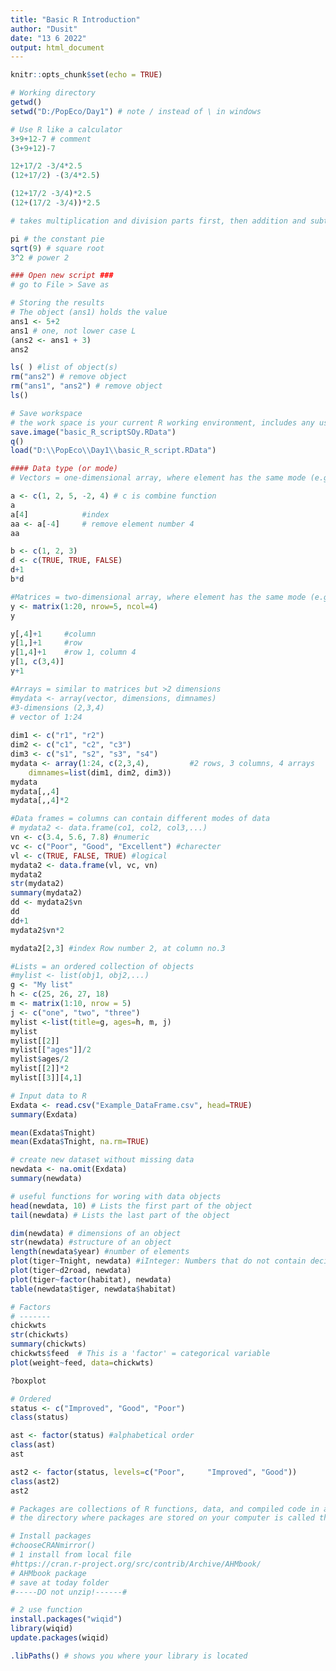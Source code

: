 ```yaml
---
title: "Basic R Introduction"
author: "Dusit"
date: "13 6 2022"
output: html_document
---
```


```r
knitr::opts_chunk$set(echo = TRUE)
```


```r
# Working directory
getwd()
setwd("D:/PopEco/Day1") # note / instead of \ in windows

```

```r

# Use R like a calculator
3+9+12-7 # comment
(3+9+12)-7

12+17/2 -3/4*2.5
(12+17/2) -(3/4*2.5)

(12+17/2 -3/4)*2.5
(12+(17/2 -3/4))*2.5

# takes multiplication and division parts first, then addition and subtraction

pi # the constant pie
sqrt(9) # square root
3^2 # power 2

### Open new script ###
# go to File > Save as

# Storing the results
# The object (ans1) holds the value 
ans1 <- 5+2 
ans1 # one, not lower case L
(ans2 <- ans1 + 3)
ans2

ls( ) #list of object(s)
rm("ans2") # remove object
rm("ans1", "ans2") # remove object
ls()

# Save workspace
# the work space is your current R working environment, includes any user-defined objects
save.image("basic_R_scriptSOy.RData")
q()
load("D:\\PopEco\\Day1\\basic_R_script.RData")

#### Data type (or mode) 
# Vectors = one-dimensional array, where element has the same mode (e.g. numeric, character, logical)

a <- c(1, 2, 5, -2, 4) # c is combine function
a
a[4] 			#index
aa <- a[-4] 	# remove element number 4
aa

b <- c(1, 2, 3)
d <- c(TRUE, TRUE, FALSE)
d+1
b*d

#Matrices = two-dimensional array, where element has the same mode (e.g. numeric, character, logical)
y <- matrix(1:20, nrow=5, ncol=4)
y

y[,4]+1  	#column
y[1,]+1 	#row
y[1,4]+1 	#row 1, column 4
y[1, c(3,4)]
y+1

#Arrays = similar to matrices but >2 dimensions
#mydata <- array(vector, dimensions, dimnames)
#3-dimensions (2,3,4) 
# vector of 1:24
 
dim1 <- c("r1", "r2")
dim2 <- c("c1", "c2", "c3")
dim3 <- c("s1", "s2", "s3", "s4")
mydata <- array(1:24, c(2,3,4), 		#2 rows, 3 columns, 4 arrays
	dimnames=list(dim1, dim2, dim3))
mydata
mydata[,,4]
mydata[,,4]*2

#Data frames = columns can contain different modes of data
# mydata2 <- data.frame(co1, col2, col3,...)
vn <- c(3.4, 5.6, 7.8) #numeric
vc <- c("Poor", "Good", "Excellent") #charecter
vl <- c(TRUE, FALSE, TRUE) #logical
mydata2 <- data.frame(vl, vc, vn)
mydata2
str(mydata2) 
summary(mydata2)
dd <- mydata2$vn
dd
dd+1
mydata2$vn*2

mydata2[2,3] #index Row number 2, at column no.3

#Lists = an ordered collection of objects
#mylist <- list(obj1, obj2,...)
g <- "My list"
h <- c(25, 26, 27, 18)
m <- matrix(1:10, nrow = 5)
j <- c("one", "two", "three")
mylist <-list(title=g, ages=h, m, j)
mylist
mylist[[2]]
mylist[["ages"]]/2
mylist$ages/2
mylist[[2]]*2
mylist[[3]][4,1] 

# Input data to R
Exdata <- read.csv("Example_DataFrame.csv", head=TRUE)
summary(Exdata)

mean(Exdata$Tnight)
mean(Exdata$Tnight, na.rm=TRUE)

# create new dataset without missing data 
newdata <- na.omit(Exdata)
summary(newdata)

# useful functions for woring with data objects
head(newdata, 10) # Lists the first part of the object
tail(newdata) # Lists the last part of the object

dim(newdata) # dimensions of an object
str(newdata) #structure of an object
length(newdata$year) #number of elements
plot(tiger~Tnight, newdata) #iInteger: Numbers that do not contain decimal values
plot(tiger~d2road, newdata)
plot(tiger~factor(habitat), newdata)
table(newdata$tiger, newdata$habitat)

# Factors
# -------
chickwts
str(chickwts)
summary(chickwts)
chickwts$feed  # This is a 'factor' = categorical variable
plot(weight~feed, data=chickwts) 

?boxplot

# Ordered
status <- c("Improved", "Good", "Poor")
class(status)

ast <- factor(status) #alphabetical order
class(ast)
ast

ast2 <- factor(status, levels=c("Poor", 	"Improved", "Good")) 
class(ast2)
ast2

# Packages are collections of R functions, data, and compiled code in a well-defined format
# the directory where packages are stored on your computer is called the library

# Install packages
#chooseCRANmirror()
# 1 install from local file
#https://cran.r-project.org/src/contrib/Archive/AHMbook/
# AHMbook package
# save at today folder
#-----DO not unzip!------#

# 2 use function 
install.packages("wiqid")
library(wiqid)
update.packages(wiqid)

.libPaths() # shows you where your library is located

```

